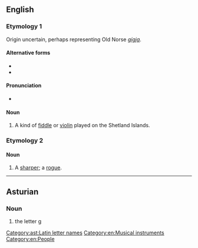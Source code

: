 {{also|gué|guê|güe|gu'e}}

==English==

===Etymology 1===
Origin uncertain, perhaps representing Old Norse ''[[gígja]]''.

====Alternative forms====
* {{l|en|gju}}
* {{l|en|gu}}

====Pronunciation====
* {{IPA|/ɡjuː/|lang=en}}

====Noun====
{{en-noun}}

# {{lb|en|Shetland}} A kind of [[fiddle]] or [[violin]] played on the Shetland Islands.

===Etymology 2===

====Noun====
{{en-noun}}

# {{lb|en|obsolete}} A [[sharper]]; a [[rogue]].
#: {{rfquotek|J. Webster}}

{{Webster 1913}}

----

==Asturian==

===Noun===
{{ast-noun|f}}

# the letter [[g]]

[[Category:ast:Latin letter names]]
[[Category:en:Musical instruments]]
[[Category:en:People]]